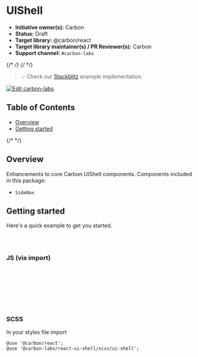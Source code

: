 
<Meta isTemplate />

# UIShell

- **Initiative owner(s):** Carbon
- **Status:** Draft
- **Target library:** @carbon/react
- **Target library maintainer(s) / PR Reviewer(s):** Carbon
- **Support channel:** `#carbon-labs`

{/* <!-- START doctoc generated TOC please keep comment here to allow auto update --> */}
{/* <!-- DON'T EDIT THIS SECTION, INSTEAD RE-RUN doctoc TO UPDATE --> */}

> 💡 Check our
> [Stackblitz](https://stackblitz.com/github/carbon-design-system/carbon-labs/tree/main/examples/react/UIShell)
> example implementation.

[![Edit carbon-labs](https://developer.stackblitz.com/img/open_in_stackblitz.svg)](https://stackblitz.com/github/carbon-design-system/carbon-labs/tree/main/examples/react/UIShell)

## Table of Contents

- [Overview](#overview)
- [Getting started](#getting-started)

{/* <!-- END doctoc generated TOC please keep comment here to allow auto update --> */}

## Overview

Enhancements to core Carbon UIShell components. Components included in this
package:

- `SideNav`

<Canvas of={UIShellStories.Default} />

## Getting started

Here's a quick example to get you started.

```bash
yarn add @carbon/react
yarn add @carbon-labs/react-ui-shell
```

### JS (via import)

```javascript
import { SideNav } from '@carbon-labs/react-ui-shell/es/index';

function App() {
  return <SideNav />;
}

export default App;
```

### SCSS

In your styles file import

```
@use '@carbon/react';
@use '@carbon-labs/react-ui-shell/scss/ui-shell';
```

